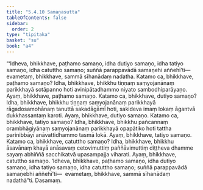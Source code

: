 ```yaml
---
title: "5.4.10 Samaṇasutta"
tableOfContents: false
sidebar:
  order: 2
type: "tipitaka"
basket: "su"
book: "a4"
---
```



<DynamicBreadcrumb />

<Division number="241" book="a4">

<Paragraph number="1469" book="a4">
“‘Idheva, bhikkhave, paṭhamo samaṇo, idha dutiyo samaṇo, idha tatiyo samaṇo, idha catuttho samaṇo; suññā parappavādā samaṇehi aññehī’ti—  evametaṃ, bhikkhave, sammā sīhanādaṃ nadatha.
</Paragraph>

<Paragraph number="1470" book="a4">
Katamo ca, bhikkhave, paṭhamo samaṇo? Idha, bhikkhave, bhikkhu tiṇṇaṃ saṃyojanānaṃ parikkhayā sotāpanno hoti avinipātadhammo niyato sambodhiparāyaṇo. Ayaṃ, bhikkhave, paṭhamo samaṇo.
</Paragraph>

<Paragraph number="1471" book="a4">
Katamo ca, bhikkhave, dutiyo samaṇo? Idha, bhikkhave, bhikkhu tiṇṇaṃ saṃyojanānaṃ parikkhayā rāgadosamohānaṃ tanuttā sakadāgāmī hoti, sakideva imaṃ lokaṃ āgantvā dukkhassantaṃ karoti. Ayaṃ, bhikkhave, dutiyo samaṇo.
</Paragraph>

<Paragraph number="1472" book="a4">
Katamo ca, bhikkhave, tatiyo samaṇo? Idha, bhikkhave, bhikkhu pañcannaṃ orambhāgiyānaṃ saṃyojanānaṃ parikkhayā opapātiko hoti tattha parinibbāyī anāvattidhammo tasmā lokā. Ayaṃ, bhikkhave, tatiyo samaṇo.
</Paragraph>

<Paragraph number="1473" book="a4">
Katamo ca, bhikkhave, catuttho samaṇo? Idha, bhikkhave, bhikkhu āsavānaṃ khayā anāsavaṃ cetovimuttiṃ paññāvimuttiṃ diṭṭheva dhamme sayaṃ abhiññā sacchikatvā upasampajja viharati. Ayaṃ, bhikkhave, catuttho samaṇo.
</Paragraph>

<Paragraph number="1474" book="a4">
‘Idheva, bhikkhave, paṭhamo samaṇo, idha dutiyo samaṇo, idha tatiyo samaṇo, idha catuttho samaṇo; suññā parappavādā samaṇebhi aññehī’ti—  evametaṃ, bhikkhave, sammā sīhanādaṃ nadathā”ti.

</Paragraph>
</Division>

<Paragraph number="1475" type="center" book="a4">
Dasamaṃ.
</Paragraph>